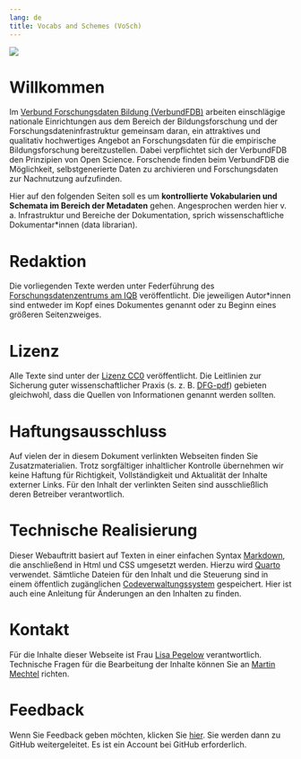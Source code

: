 ```yaml
---
lang: de
title: Vocabs and Schemes (VoSch)
---
```

![](VerbundFDB-Logo_klein.jpg)

# Willkommen

Im [Verbund Forschungsdaten Bildung (VerbundFDB)](https://www.forschungsdaten-bildung.de/) arbeiten einschlägige nationale Einrichtungen aus dem Bereich der Bildungsforschung und der Forschungsdateninfrastruktur gemeinsam daran, ein attraktives und qualitativ hochwertiges Angebot an Forschungsdaten für die empirische Bildungsforschung bereitzustellen. Dabei verpflichtet sich der VerbundFDB den Prinzipien von Open Science. Forschende finden beim VerbundFDB die Möglichkeit, selbstgenerierte Daten zu archivieren und Forschungsdaten zur Nachnutzung aufzufinden.

Hier auf den folgenden Seiten soll es um **kontrollierte Vokabularien und Schemata im Bereich der Metadaten** gehen. Angesprochen werden hier v. a. Infrastruktur und Bereiche der Dokumentation, sprich wissenschaftliche Dokumentar\*innen (data librarian).

# Redaktion
Die vorliegenden Texte werden unter Federführung des [Forschungsdatenzentrums am IQB](https://www.iqb.hu-berlin.de/fdz) veröffentlicht. Die jeweiligen Autor\*innen sind entweder im Kopf eines Dokumentes genannt oder zu Beginn eines größeren Seitenzweiges.

# Lizenz
Alle Texte sind unter der [Lizenz CC0](https://open-educational-resources.de/was-die-cc0-freigabe-bedeutet-und-welche-moeglichkeiten-sie-eroeffnen/) veröffentlicht. Die Leitlinien zur Sicherung guter wissenschaftlicher Praxis (s. z. B. [DFG-pdf](https://www.dfg.de/resource/blob/173732/4166759430af8dc2256f0fa54e009f03/kodex-gwp-data.pdf)) gebieten gleichwohl, dass die Quellen von Informationen genannt werden sollten.

# Haftungsausschluss

Auf vielen der in diesem Dokument verlinkten Webseiten finden Sie Zusatzmaterialien. Trotz sorgfältiger inhaltlicher Kontrolle übernehmen wir keine Haftung für Richtigkeit, Vollständigkeit und Aktualität der Inhalte externer Links. Für den Inhalt der verlinkten Seiten sind ausschließlich deren Betreiber verantwortlich.

# Technische Realisierung

Dieser Webauftritt basiert auf Texten in einer einfachen Syntax [Markdown](https://markdown.de/), die anschließend in Html und CSS umgesetzt werden. Hierzu wird [Quarto](https://quarto.org/) verwendet. Sämtliche Dateien für den Inhalt und die Steuerung sind in einem öffentlich zugänglichen [Codeverwaltungssystem](https://github.com/iqb-berlin/vera-info) gespeichert. Hier ist auch eine Anleitung für Änderungen an den Inhalten zu finden.

# Kontakt

Für die Inhalte dieser Webseite ist Frau [Lisa Pegelow](https://www.iqb.hu-berlin.de/institut/staff/?pg=c057) verantwortlich. Technische Fragen für die Bearbeitung der Inhalte können Sie an [Martin Mechtel](mailto:mechtel@iqb.hu-berlin.de) richten.

# Feedback

Wenn Sie Feedback geben möchten, klicken Sie [hier](https://github.com/iqb-vocabs/vfdb-info/issues/new). Sie werden dann zu GitHub weitergeleitet. Es ist ein Account bei GitHub erforderlich.

